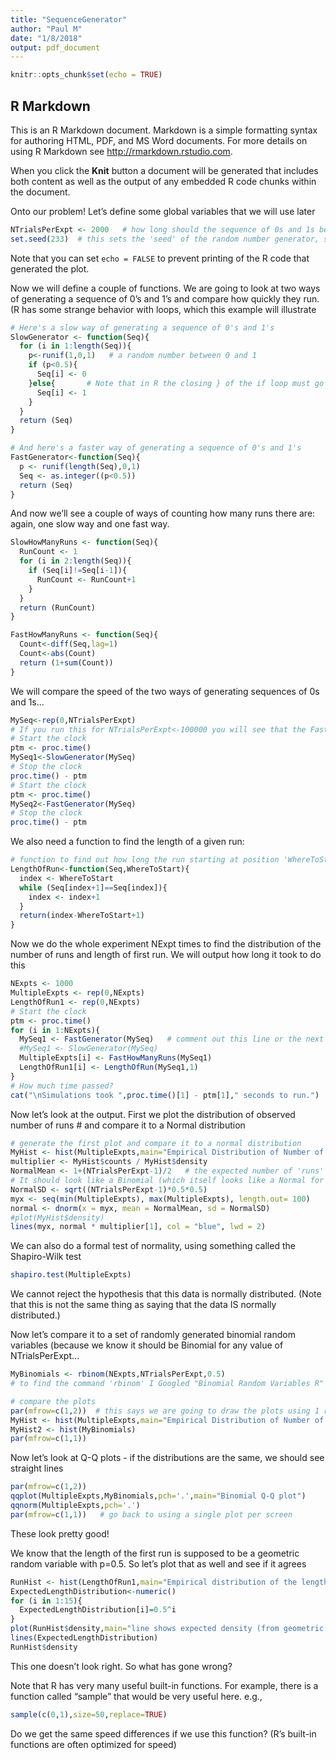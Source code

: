 ```yaml
---
title: "SequenceGenerator"
author: "Paul M"
date: "1/8/2018"
output: pdf_document
---
```


```r
knitr::opts_chunk$set(echo = TRUE)
```

## R Markdown

This is an R Markdown document. Markdown is a simple formatting syntax for authoring HTML, PDF, and MS Word documents. For more details on using R Markdown see <http://rmarkdown.rstudio.com>.

When you click the **Knit** button a document will be generated that includes both content as well as the output of any embedded R code chunks within the document. 

Onto our problem!
Let's define some global variables that we will use later

```r
NTrialsPerExpt <- 2000   # how long should the sequence of 0s and 1s be
set.seed(233)  # this sets the 'seed' of the random number generator, so that we get the same sequence of random numbers each time we run the code
```

Note that you can set `echo = FALSE` to prevent printing of the R code that generated the plot.

Now we will define a couple of functions. We are going to look at two ways of generating a sequence of 0's and 1's and compare how quickly they run. (R has some strange behavior with loops, which this example will illustrate

```r
# Here's a slow way of generating a sequence of 0's and 1's
SlowGenerator <- function(Seq){
  for (i in 1:length(Seq)){
    p<-runif(1,0,1)   # a random number between 0 and 1
    if (p<0.5){
      Seq[i] <- 0
    }else{       # Note that in R the closing } of the if loop must go on the same line as the 'else' statement
      Seq[i] <- 1
    }
  }
  return (Seq)
}

# And here's a faster way of generating a sequence of 0's and 1's
FastGenerator<-function(Seq){
  p <- runif(length(Seq),0,1)
  Seq <- as.integer((p<0.5))
  return (Seq)
}
```

And now we'll see a couple of ways of counting how many runs there are: again, one slow way and one fast way.
```r
SlowHowManyRuns <- function(Seq){
  RunCount <- 1
  for (i in 2:length(Seq)){
    if (Seq[i]!=Seq[i-1]){
      RunCount <- RunCount+1
    }
  }
  return (RunCount)
}

FastHowManyRuns <- function(Seq){
  Count<-diff(Seq,lag=1)
  Count<-abs(Count)
  return (1+sum(Count))
}
```


We will compare the speed of the two ways of generating sequences of 0s and 1s...
```r
MySeq<-rep(0,NTrialsPerExpt)
# If you run this for NTrialsPerExpt<-100000 you will see that the Fast way is 100 times faster than the Slow way. R hates loops!
# Start the clock
ptm <- proc.time()
MySeq1<-SlowGenerator(MySeq)
# Stop the clock
proc.time() - ptm
# Start the clock
ptm <- proc.time()
MySeq2<-FastGenerator(MySeq)
# Stop the clock
proc.time() - ptm
```


We also need a function to find the length of a given run:
```r
# function to find out how long the run starting at position 'WhereToStart' is
LengthOfRun<-function(Seq,WhereToStart){
  index <- WhereToStart
  while (Seq[index+1]==Seq[index]){
    index <- index+1
  }
  return(index-WhereToStart+1)
}
```

Now we do the whole experiment NExpt times to find the distribution of the number of runs and length of first run. We will output how long it took to do this
```r
NExpts <- 1000
MultipleExpts <- rep(0,NExpts)
LengthOfRun1 <- rep(0,NExpts)
# Start the clock
ptm <- proc.time()
for (i in 1:NExpts){
  MySeq1 <- FastGenerator(MySeq)   # comment out this line or the next one to compare speeds
  #MySeq1 <- SlowGenerator(MySeq)
  MultipleExpts[i] <- FastHowManyRuns(MySeq1)
  LengthOfRun1[i] <- LengthOfRun(MySeq1,1)
}
# How much time passed?
cat("\nSimulations took ",proc.time()[1] - ptm[1]," seconds to run.")
```

Now let's look at the output. First we plot the distribution of observed number of runs
# and compare it to a Normal distribution
```r
# generate the first plot and compare it to a normal distribution
MyHist <- hist(MultipleExpts,main="Empirical Distribution of Number of Runs",xlab="Number of runs")
multiplier <- MyHist$counts / MyHist$density
NormalMean <- 1+(NTrialsPerExpt-1)/2   # the expected number of 'runs'
# It should look like a Binomial (which itself looks like a Normal for large values of NTrialsPerExpt)
NormalSD <- sqrt((NTrialsPerExpt-1)*0.5*0.5)
myx <- seq(min(MultipleExpts), max(MultipleExpts), length.out= 100)
normal <- dnorm(x = myx, mean = NormalMean, sd = NormalSD)
#plot(MyHist$density)
lines(myx, normal * multiplier[1], col = "blue", lwd = 2)
```

We can also do a formal test of normality, using something called the Shapiro-Wilk test
```r
shapiro.test(MultipleExpts)
```
We cannot reject the hypothesis that this data is normally distributed. (Note that this is not the same thing as saying that the data IS normally distributed.)


Now let's compare it to a set of randomly generated binomial random variables (because we know it should be Binomial for any value of NTrialsPerExpt...

```r
MyBinomials <- rbinom(NExpts,NTrialsPerExpt,0.5)    
# to find the command 'rbinom' I Googled "Binomial Random Variables R"

# compare the plots
par(mfrow=c(1,2))  # this says we are going to draw the plots using 1 row and two columns
MyHist <- hist(MultipleExpts,main="Empirical Distribution of Number of Runs",xlab="Number of runs")
MyHist2 <- hist(MyBinomials)
par(mfrow=c(1,1))
```

Now let's look at Q-Q plots -  if the distributions are the same, we should see straight lines
```r
par(mfrow=c(1,2))
qqplot(MultipleExpts,MyBinomials,pch='.',main="Binomial Q-Q plot")
qqnorm(MultipleExpts,pch='.')
par(mfrow=c(1,1))   # go back to using a single plot per screen
```
These look pretty good!

We know that the length of the first run is supposed to be a geometric random variable with p=0.5. So let's plot that as well and see if it agrees
```r
RunHist <- hist(LengthOfRun1,main="Empirical distribution of the length of the first run")
ExpectedLengthDistribution<-numeric()
for (i in 1:15){
  ExpectedLengthDistribution[i]=0.5^i
}
plot(RunHist$density,main="line shows expected density (from geometric rv)")
lines(ExpectedLengthDistribution)
RunHist$density
```
This one doesn't look right. So what has gone wrong?

Note that R has very many useful built-in functions. For example, there is a function called "sample" that would be very useful here. e.g.,

```r
sample(c(0,1),size=50,replace=TRUE)
```
Do we get the same speed differences if we use this function? (R's built-in functions are often optimized for speed)









